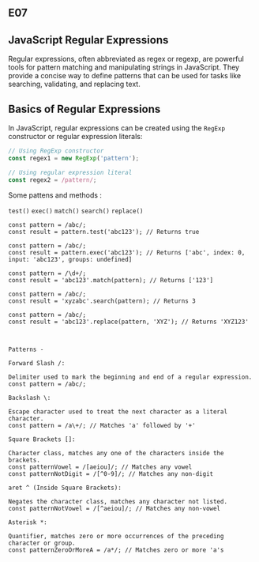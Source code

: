 ## E07

## JavaScript Regular Expressions

Regular expressions, often abbreviated as regex or regexp, are powerful tools for pattern matching and manipulating strings in JavaScript. They provide a concise way to define patterns that can be used for tasks like searching, validating, and replacing text.

## Basics of Regular Expressions

In JavaScript, regular expressions can be created using the `RegExp` constructor or regular expression literals:

```javascript
// Using RegExp constructor
const regex1 = new RegExp('pattern');

// Using regular expression literal
const regex2 = /pattern/;

```


Some pattens and methods :

`test()`
`exec()`
`match()`
`search()`
`replace()`

```
const pattern = /abc/;
const result = pattern.test('abc123'); // Returns true

const pattern = /abc/;
const result = pattern.exec('abc123'); // Returns ['abc', index: 0, input: 'abc123', groups: undefined]

const pattern = /\d+/;
const result = 'abc123'.match(pattern); // Returns ['123']

const pattern = /abc/;
const result = 'xyzabc'.search(pattern); // Returns 3

const pattern = /abc/;
const result = 'abc123'.replace(pattern, 'XYZ'); // Returns 'XYZ123'


```


```

Patterns - 

Forward Slash /:

Delimiter used to mark the beginning and end of a regular expression.
const pattern = /abc/;

Backslash \:

Escape character used to treat the next character as a literal character.
const pattern = /a\+/; // Matches 'a' followed by '+'

Square Brackets []:

Character class, matches any one of the characters inside the brackets.
const patternVowel = /[aeiou]/; // Matches any vowel
const patternNotDigit = /[^0-9]/; // Matches any non-digit

aret ^ (Inside Square Brackets):

Negates the character class, matches any character not listed.
const patternNotVowel = /[^aeiou]/; // Matches any non-vowel

Asterisk *:

Quantifier, matches zero or more occurrences of the preceding character or group.
const patternZeroOrMoreA = /a*/; // Matches zero or more 'a's


```
